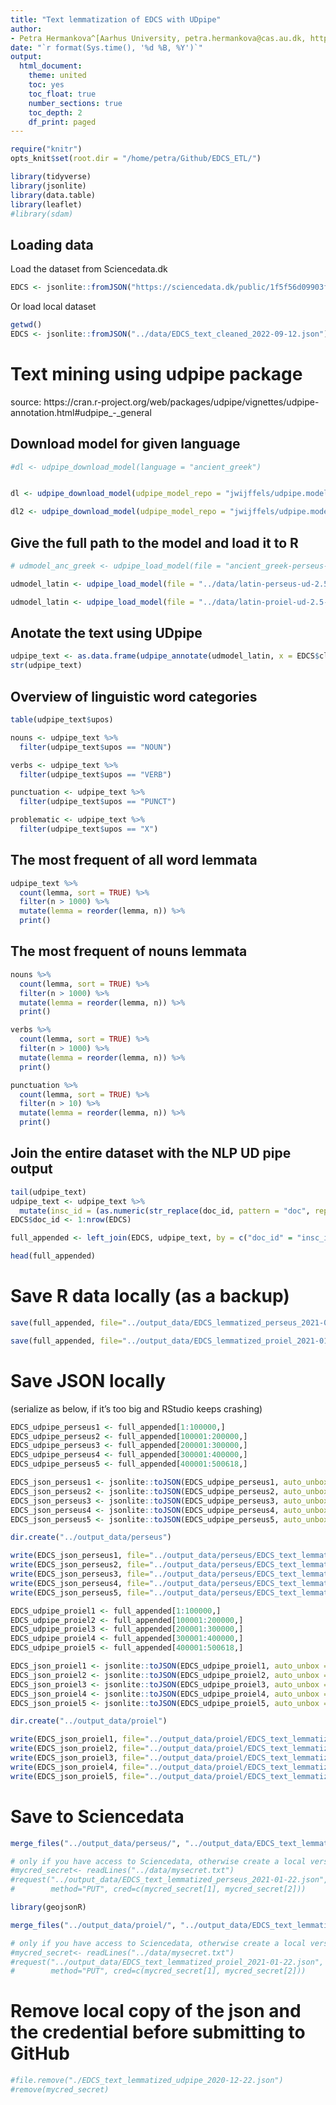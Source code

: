 ```yaml
---
title: "Text lemmatization of EDCS with UDpipe"
author:
- Petra Hermankova^[Aarhus University, petra.hermankova@cas.au.dk, https://orcid.org/0000-0002-6349-0540]
date: "`r format(Sys.time(), '%d %B, %Y')`"
output:
  html_document:
    theme: united
    toc: yes
    toc_float: true
    number_sections: true
    toc_depth: 2
    df_print: paged
---
```


```r
require("knitr")
opts_knit$set(root.dir = "/home/petra/Github/EDCS_ETL/")

library(tidyverse)
library(jsonlite)
library(data.table)
library(leaflet)
#library(sdam)
```

## Loading data

Load the dataset from Sciencedata.dk
```r
EDCS <- jsonlite::fromJSON("https://sciencedata.dk/public/1f5f56d09903fe259c0906add8b3a55e/EDCS_text_cleaned_2022-02-15.json")
```

Or load local dataset
```r
getwd()
EDCS <- jsonlite::fromJSON("../data/EDCS_text_cleaned_2022-09-12.json")
```

# Text mining using udpipe package
source: https://cran.r-project.org/web/packages/udpipe/vignettes/udpipe-annotation.html#udpipe_-_general

## Download model for given language
```r
#dl <- udpipe_download_model(language = "ancient_greek")


dl <- udpipe_download_model(udpipe_model_repo = "jwijffels/udpipe.models.ud.2.5" , language = "latin-proiel", model_dir = "../data/") # latin-proiel model

dl2 <- udpipe_download_model(udpipe_model_repo = "jwijffels/udpipe.models.ud.2.5", language = "latin-perseus", model_dir = "../data/") # latin-perseus model

```

## Give the full path to the model and load it to R
```r
# udmodel_anc_greek <- udpipe_load_model(file = "ancient_greek-perseus-ud-2.4-190531.udpipe")

udmodel_latin <- udpipe_load_model(file = "../data/latin-perseus-ud-2.5-191206.udpipe")

udmodel_latin <- udpipe_load_model(file = "../data/latin-proiel-ud-2.5-191206.udpipe")

```

## Anotate the text using UDpipe
```r
udpipe_text <- as.data.frame(udpipe_annotate(udmodel_latin, x = EDCS$clean_text_interpretive_word))
str(udpipe_text)
```

## Overview of linguistic word categories
```r
table(udpipe_text$upos)
```

```r
nouns <- udpipe_text %>%
  filter(udpipe_text$upos == "NOUN")
```

```r
verbs <- udpipe_text %>%
  filter(udpipe_text$upos == "VERB")
```

```r
punctuation <- udpipe_text %>%
  filter(udpipe_text$upos == "PUNCT")
```

```r
problematic <- udpipe_text %>%
  filter(udpipe_text$upos == "X")
```

## The most frequent of all word lemmata
```r
udpipe_text %>%
  count(lemma, sort = TRUE) %>%
  filter(n > 1000) %>%
  mutate(lemma = reorder(lemma, n)) %>%
  print()
```

## The most frequent of nouns lemmata
```r
nouns %>%
  count(lemma, sort = TRUE) %>%
  filter(n > 1000) %>%
  mutate(lemma = reorder(lemma, n)) %>%
  print()
```

```r
verbs %>%
  count(lemma, sort = TRUE) %>%
  filter(n > 1000) %>%
  mutate(lemma = reorder(lemma, n)) %>%
  print()
```

```r
punctuation %>%
  count(lemma, sort = TRUE) %>%
  filter(n > 10) %>%
  mutate(lemma = reorder(lemma, n)) %>%
  print()
```


## Join the entire dataset with the NLP UD pipe output
```r
tail(udpipe_text)
udpipe_text <- udpipe_text %>%
  mutate(insc_id = (as.numeric(str_replace(doc_id, pattern = "doc", replacement = ""))))
EDCS$doc_id <- 1:nrow(EDCS)

full_appended <- left_join(EDCS, udpipe_text, by = c("doc_id" = "insc_id"))
```

```r
head(full_appended)
```



# Save R data locally (as a backup)
```r
save(full_appended, file="../output_data/EDCS_lemmatized_perseus_2021-01-21.Rdata")
```

```r
save(full_appended, file="../output_data/EDCS_lemmatized_proiel_2021-01-21.Rdata")
```

# Save JSON locally 
(serialize as below, if it's too big and RStudio keeps crashing)
```r
EDCS_udpipe_perseus1 <- full_appended[1:100000,]
EDCS_udpipe_perseus2 <- full_appended[100001:200000,]
EDCS_udpipe_perseus3 <- full_appended[200001:300000,]
EDCS_udpipe_perseus4 <- full_appended[300001:400000,]
EDCS_udpipe_perseus5 <- full_appended[400001:500618,]

EDCS_json_perseus1 <- jsonlite::toJSON(EDCS_udpipe_perseus1, auto_unbox = TRUE)
EDCS_json_perseus2 <- jsonlite::toJSON(EDCS_udpipe_perseus2, auto_unbox = TRUE)
EDCS_json_perseus3 <- jsonlite::toJSON(EDCS_udpipe_perseus3, auto_unbox = TRUE)
EDCS_json_perseus4 <- jsonlite::toJSON(EDCS_udpipe_perseus4, auto_unbox = TRUE)
EDCS_json_perseus5 <- jsonlite::toJSON(EDCS_udpipe_perseus5, auto_unbox = TRUE)

dir.create("../output_data/perseus")

write(EDCS_json_perseus1, file="../output_data/perseus/EDCS_text_lemmatized_perseus_1_2021-01-22.json")
write(EDCS_json_perseus2, file="../output_data/perseus/EDCS_text_lemmatized_perseus_2_2021-01-22.json")
write(EDCS_json_perseus3, file="../output_data/perseus/EDCS_text_lemmatized_perseus_3_2021-01-22.json")
write(EDCS_json_perseus4, file="../output_data/perseus/EDCS_text_lemmatized_perseus_4_2021-01-22.json")
write(EDCS_json_perseus5, file="../output_data/perseus/EDCS_text_lemmatized_perseus_5_2021-01-22.json")

```

```r
EDCS_udpipe_proiel1 <- full_appended[1:100000,]
EDCS_udpipe_proiel2 <- full_appended[100001:200000,]
EDCS_udpipe_proiel3 <- full_appended[200001:300000,]
EDCS_udpipe_proiel4 <- full_appended[300001:400000,]
EDCS_udpipe_proiel5 <- full_appended[400001:500618,]

EDCS_json_proiel1 <- jsonlite::toJSON(EDCS_udpipe_proiel1, auto_unbox = TRUE)
EDCS_json_proiel2 <- jsonlite::toJSON(EDCS_udpipe_proiel2, auto_unbox = TRUE)
EDCS_json_proiel3 <- jsonlite::toJSON(EDCS_udpipe_proiel3, auto_unbox = TRUE)
EDCS_json_proiel4 <- jsonlite::toJSON(EDCS_udpipe_proiel4, auto_unbox = TRUE)
EDCS_json_proiel5 <- jsonlite::toJSON(EDCS_udpipe_proiel5, auto_unbox = TRUE)

dir.create("../output_data/proiel")

write(EDCS_json_proiel1, file="../output_data/proiel/EDCS_text_lemmatized_proiel_1_2021-01-22.json")
write(EDCS_json_proiel2, file="../output_data/proiel/EDCS_text_lemmatized_proiel_2_2021-01-22.json")
write(EDCS_json_proiel3, file="../output_data/proiel/EDCS_text_lemmatized_proiel_3_2021-01-22.json")
write(EDCS_json_proiel4, file="../output_data/proiel/EDCS_text_lemmatized_proiel_4_2021-01-22.json")
write(EDCS_json_proiel5, file="../output_data/proiel/EDCS_text_lemmatized_proiel_5_2021-01-22.json")

```

# Save to Sciencedata
```r
merge_files("../output_data/perseus/", "../output_data/EDCS_text_lemmatized_perseus_2021-01-22.json")

# only if you have access to Sciencedata, otherwise create a local version
#mycred_secret<- readLines("../data/mysecret.txt")
#request("../output_data/EDCS_text_lemmatized_perseus_2021-01-22.json", path="/sharingout/648597@au.dk/SDAM_root/SDAM_data/EDCS/public",
#        method="PUT", cred=c(mycred_secret[1], mycred_secret[2]))
```

```r
library(geojsonR)

merge_files("../output_data/proiel/", "../output_data/EDCS_text_lemmatized_proiel_2021-01-22.json")

# only if you have access to Sciencedata, otherwise create a local version
#mycred_secret<- readLines("../data/mysecret.txt")
#request("../output_data/EDCS_text_lemmatized_proiel_2021-01-22.json", path="/sharingout/648597@au.dk/SDAM_root/SDAM_data/EDCS/public",
#        method="PUT", cred=c(mycred_secret[1], mycred_secret[2]))
```



# Remove local copy of the json and the credential before submitting to GitHub
```r
#file.remove("./EDCS_text_lemmatized_udpipe_2020-12-22.json")
#remove(mycred_secret)
```
